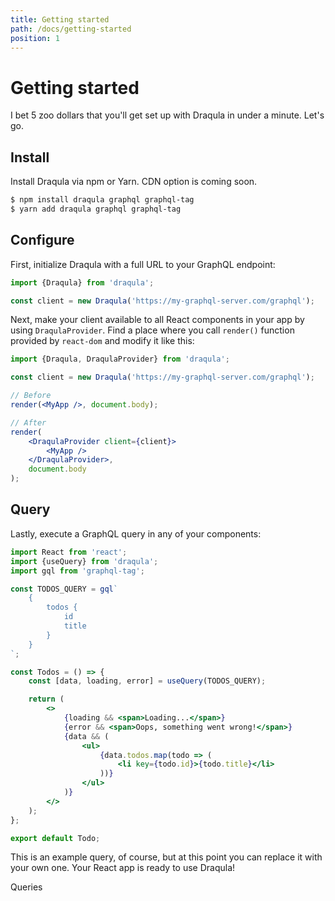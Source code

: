 ```yaml
---
title: Getting started
path: /docs/getting-started
position: 1
---
```


# Getting started

I bet 5 zoo dollars that you'll get set up with Draqula in under a minute. Let's go.

## Install

Install Draqula via npm or Yarn. CDN option is coming soon.

```bash
$ npm install draqula graphql graphql-tag
$ yarn add draqula graphql graphql-tag
```

## Configure

First, initialize Draqula with a full URL to your GraphQL endpoint:

```js
import {Draqula} from 'draqula';

const client = new Draqula('https://my-graphql-server.com/graphql');
```

Next, make your client available to all React components in your app by using `DraqulaProvider`.
Find a place where you call `render()` function provided by `react-dom` and modify it like this:

```jsx
import {Draqula, DraqulaProvider} from 'draqula';

const client = new Draqula('https://my-graphql-server.com/graphql');

// Before
render(<MyApp />, document.body);

// After
render(
	<DraqulaProvider client={client}>
		<MyApp />
	</DraqulaProvider>,
	document.body
);
```

## Query

Lastly, execute a GraphQL query in any of your components:

```jsx
import React from 'react';
import {useQuery} from 'draqula';
import gql from 'graphql-tag';

const TODOS_QUERY = gql`
	{
		todos {
			id
			title
		}
	}
`;

const Todos = () => {
	const [data, loading, error] = useQuery(TODOS_QUERY);

	return (
		<>
			{loading && <span>Loading...</span>}
			{error && <span>Oops, something went wrong!</span>}
			{data && (
				<ul>
					{data.todos.map(todo => (
						<li key={todo.id}>{todo.title}</li>
					))}
				</ul>
			)}
		</>
	);
};

export default Todo;
```

This is an example query, of course, but at this point you can replace it with your own one.
Your React app is ready to use Draqula!

<NextPageLink to="/docs/queries">Queries</NextPageLink>
